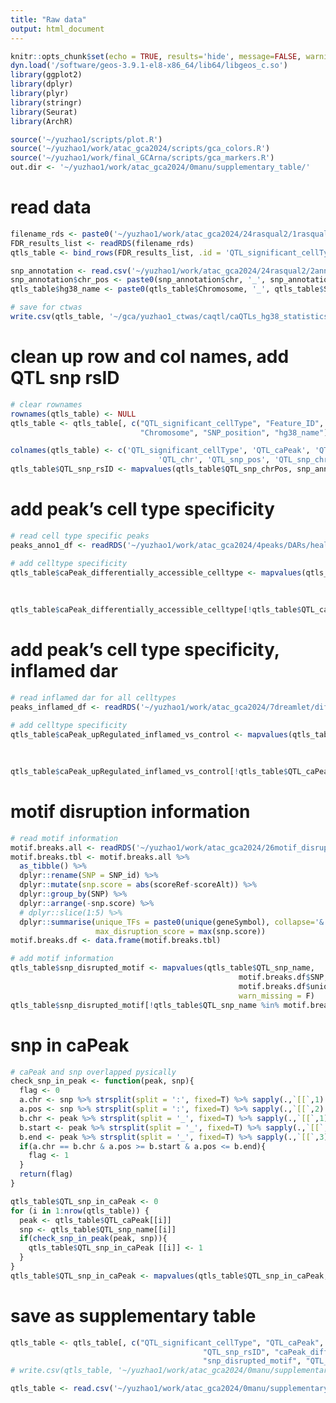 ```yaml
---
title: "Raw data"
output: html_document
---
```


```r
knitr::opts_chunk$set(echo = TRUE, results='hide', message=FALSE, warning=FALSE, fig.height = 5, fig.width = 5)
dyn.load('/software/geos-3.9.1-el8-x86_64/lib64/libgeos_c.so')
library(ggplot2)
library(dplyr)
library(plyr)
library(stringr)
library(Seurat)
library(ArchR)

source('~/yuzhao1/scripts/plot.R')
source('~/yuzhao1/work/atac_gca2024/scripts/gca_colors.R')
source('~/yuzhao1/work/final_GCArna/scripts/gca_markers.R')
out.dir <- '~/yuzhao1/work/atac_gca2024/0manu/supplementary_table/'
```

####################################################################
# read data
```r
filename_rds <- paste0('~/yuzhao1/work/atac_gca2024/24rasqual2/1rasqual_results/FDR_results_list.rds')
FDR_results_list <- readRDS(filename_rds)
qtls_table <- bind_rows(FDR_results_list, .id = 'QTL_significant_cellType') %>% as.data.frame()
```

```r
snp_annotation <- read.csv('~/yuzhao1/work/atac_gca2024/24rasqual2/2annotateRSid/snps_rsID_clean.txt')
snp_annotation$chr_pos <- paste0(snp_annotation$chr, '_', snp_annotation$pos, '_', snp_annotation$pos)
qtls_table$hg38_name <- paste0(qtls_table$Chromosome, '_', qtls_table$SNP_position, '_', qtls_table$SNP_position)
```

```r
# save for ctwas 
write.csv(qtls_table, '~/gca/yuzhao1_ctwas/caqtl/caQTLs_hg38_statistics.csv')
```


# clean up row and col names, add QTL snp rsID
```r
# clear rownames
rownames(qtls_table) <- NULL
qtls_table <- qtls_table[, c("QTL_significant_cellType", "Feature_ID", "rsID",
                             "Chromosome", "SNP_position", "hg38_name")]

colnames(qtls_table) <- c('QTL_significant_cellType', 'QTL_caPeak', 'QTL_snp_name', 
                                 'QTL_chr', 'QTL_snp_pos', 'QTL_snp_chrPos')
qtls_table$QTL_snp_rsID <- mapvalues(qtls_table$QTL_snp_chrPos, snp_annotation$chr_pos, snp_annotation$rsID, warn_missing = F)
```

# add peak's cell type specificity
```r
# read cell type specific peaks
peaks_anno1_df <- readRDS('~/yuzhao1/work/atac_gca2024/4peaks/DARs/healthy_union_anno1_peaks/FDR0_1FC0_5_peak_cellType_table.rds')

# add celltype specificity
qtls_table$caPeak_differentially_accessible_celltype <- mapvalues(qtls_table$QTL_caPeak, 
                                                                         peaks_anno1_df$peak, 
                                                                         peaks_anno1_df$cellType, 
                                                                         warn_missing = F)
qtls_table$caPeak_differentially_accessible_celltype[!qtls_table$QTL_caPeak %in% peaks_anno1_df$peak] <- ''
```

# add peak's cell type specificity, inflamed dar
```r
# read inflamed dar for all celltypes
peaks_inflamed_df <- readRDS('~/yuzhao1/work/atac_gca2024/7dreamlet/differential_test/FDR0_1FC0_5_peak_cellType_table_inf_vs_control.rds')

# add celltype specificity
qtls_table$caPeak_upRegulated_inflamed_vs_control <- mapvalues(qtls_table$QTL_caPeak, 
                                                                                    peaks_inflamed_df$peak,
                                                                                    peaks_inflamed_df$cellType, 
                                                                                    warn_missing = F)
qtls_table$caPeak_upRegulated_inflamed_vs_control[!qtls_table$QTL_caPeak %in% peaks_inflamed_df$peak] <- ''

```

# motif disruption information
```r
# read motif information
motif.breaks.all <- readRDS('~/yuzhao1/work/atac_gca2024/26motif_disruption3/3results_summary/motif.breaks.all_unique.rds')
motif.breaks.tbl <- motif.breaks.all %>%
  as_tibble() %>% 
  dplyr::rename(SNP = SNP_id) %>% 
  dplyr::mutate(snp.score = abs(scoreRef-scoreAlt)) %>%
  dplyr::group_by(SNP) %>% 
  dplyr::arrange(-snp.score) %>%
  # dplyr::slice(1:5) %>%
  dplyr::summarise(unique_TFs = paste0(unique(geneSymbol), collapse='&'),
                   max_disruption_score = max(snp.score)) 
motif.breaks.df <- data.frame(motif.breaks.tbl)
```

```r
# add motif information
qtls_table$snp_disrupted_motif <- mapvalues(qtls_table$QTL_snp_name, 
                                                   motif.breaks.df$SNP,
                                                   motif.breaks.df$unique_TFs, 
                                                   warn_missing = F)
qtls_table$snp_disrupted_motif[!qtls_table$QTL_snp_name %in% motif.breaks.df$SNP] <- ''
```


# snp in caPeak
```r
# caPeak and snp overlapped pysically
check_snp_in_peak <- function(peak, snp){
  flag <- 0
  a.chr <- snp %>% strsplit(split = ':', fixed=T) %>% sapply(.,`[[`,1)
  a.pos <- snp %>% strsplit(split = ':', fixed=T) %>% sapply(.,`[[`,2) %>% as.numeric()
  b.chr <- peak %>% strsplit(split = '_', fixed=T) %>% sapply(.,`[[`,1)
  b.start <- peak %>% strsplit(split = '_', fixed=T) %>% sapply(.,`[[`,2) %>% as.numeric()
  b.end <- peak %>% strsplit(split = '_', fixed=T) %>% sapply(.,`[[`,3) %>% as.numeric()
  if(a.chr == b.chr & a.pos >= b.start & a.pos <= b.end){
    flag <- 1
  }
  return(flag)
}

qtls_table$QTL_snp_in_caPeak <- 0
for (i in 1:nrow(qtls_table)) {
  peak <- qtls_table$QTL_caPeak[[i]]
  snp <- qtls_table$QTL_snp_name[[i]]
  if(check_snp_in_peak(peak, snp)){
    qtls_table$QTL_snp_in_caPeak [[i]] <- 1
  }
}
qtls_table$QTL_snp_in_caPeak <- mapvalues(qtls_table$QTL_snp_in_caPeak, c(0,1), c('No', 'Yes'))
```


# save as supplementary table

```r
qtls_table <- qtls_table[, c("QTL_significant_cellType", "QTL_caPeak", "QTL_snp_name", "QTL_chr", "QTL_snp_pos",
                                           "QTL_snp_rsID", "caPeak_differentially_accessible_celltype", "caPeak_upRegulated_inflamed_vs_control",
                                           "snp_disrupted_motif", "QTL_snp_in_caPeak")]
# write.csv(qtls_table, '~/yuzhao1/work/atac_gca2024/0manu/supplementary_table/Cell type specific caQTL.csv', row.names = F)
```

```r
qtls_table <- read.csv('~/yuzhao1/work/atac_gca2024/0manu/supplementary_table/Cell type specific caQTL.csv')
```













